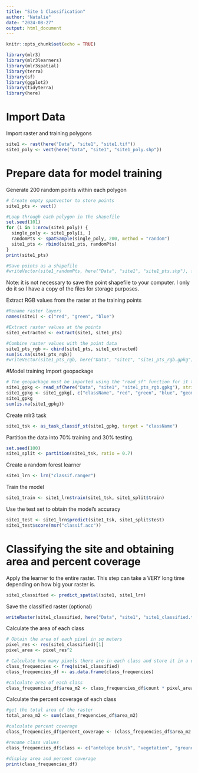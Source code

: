 ---
title: "Site 1 Classification"
author: "Natalie"
date: "2024-08-27"
output: html_document
---

```{r setup, include=FALSE}
knitr::opts_chunk$set(echo = TRUE)
```

```{r load packages, message=F}
library(mlr3)
library(mlr3learners)
library(mlr3spatial)
library(terra)
library(sf)
library(ggplot2)
library(tidyterra)
library(here)
```
# Import Data
Import raster and training polygons
```{r}
site1 <- rast(here("Data", "site1", "site1.tif"))
site1_poly <- vect(here("Data", "site1", "site1_poly.shp"))
```

# Prepare data for model training
Generate 200 random points within each polygon
```{r}
# Create empty spatvector to store points
site1_pts <- vect()
```

```{r}
#Loop through each polygon in the shapefile
set.seed(101)
for (i in 1:nrow(site1_poly)) {
  single_poly <- site1_poly[i, ]
  randomPts <- spatSample(single_poly, 200, method = "random")
  site1_pts <- rbind(site1_pts, randomPts)
}
print(site1_pts)
```
```{r}
#Save points as a shapefile
#writeVector(site1_randomPts, here("Data", "site1", "site1_pts.shp"), filetype = "ESRI Shapefile", overwrite=T) #can omit
```
Note: it is not necessary to save the point shapefile to your computer. I only do it so I have a copy of the files for storage purposes. 

Extract RGB values from the raster at the training points
```{r}
#Rename raster layers
names(site1) <- c("red", "green", "blue")
```

```{r}
#Extract raster values at the points
site1_extracted <- extract(site1, site1_pts)
```

```{r}
#Combine raster values with the point data
site1_pts_rgb <- cbind(site1_pts, site1_extracted)
sum(is.na(site1_pts_rgb))
#writeVector(site1_pts_rgb, here("Data", "site1", "site1_pts_rgb.gpkg"), filetype = "GPKG", overwrite = T) #can omit
```

#Model training
Import geopackage
```{r}
# The geopackage must be imported using the "read_sf" function for it to work with the classifier
site1_gpkg <- read_sf(here("Data", "site1", "site1_pts_rgb.gpkg"), stringsAsFactors = T)
site1_gpkg <- site1_gpkg[, c("className", "red", "green", "blue", "geom")]
site1_gpkg
sum(is.na(site1_gpkg))
```

Create mlr3 task
```{r}
site1_tsk <- as_task_classif_st(site1_gpkg, target = "className")
```

Partition the data into 70% training and 30% testing.
```{r}
set.seed(100)
site1_split <- partition(site1_tsk, ratio = 0.7)
```

Create a random forest learner 
```{r}
site1_lrn <- lrn("classif.ranger")
```

Train the model
```{r}
site1_train <- site1_lrn$train(site1_tsk, site1_split$train)
```

Use the test set to obtain the model's accuracy
```{r}
site1_test <- site1_lrn$predict(site1_tsk, site1_split$test)
site1_test$score(msr("classif.acc"))
```

# Classifying the site and obtaining area and percent coverage 

Apply the learner to the entire raster. This step can take a VERY long time depending on how big your raster is. 
```{r}
site1_classified <- predict_spatial(site1, site1_lrn)
```
Save the classified raster (optional)
```{r}
writeRaster(site1_classified, here("Data", "site1", "site1_classified.tif"), overwrite=T)
```

Calculate the area of each class
```{r}
# Obtain the area of each pixel in sq meters
pixel_res <- res(site1_classified)[1]
pixel_area <- pixel_res^2
```

```{r}
# Calculate how many pixels there are in each class and store it in a dataframe
class_frequencies <- freq(site1_classified)
class_frequencies_df <- as.data.frame(class_frequencies)
```

```{r}
#calculate area of each class
class_frequencies_df$area_m2 <- class_frequencies_df$count * pixel_area
```

Calculate the percent coverage of each class
```{r}
#get the total area of the raster
total_area_m2 <- sum(class_frequencies_df$area_m2)
```

```{r}
#calculate percent coverage
class_frequencies_df$percent_coverage <- (class_frequencies_df$area_m2 / total_area_m2) * 100
```

```{r}
#rename class values
class_frequencies_df$class <- c("antelope brush", "vegetation", "ground")
```

```{r}
#display area and percent coverage
print(class_frequencies_df)
```

